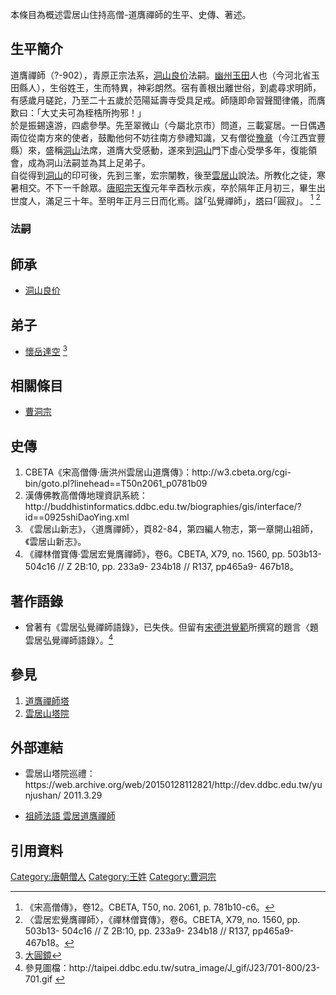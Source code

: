 本條目為概述雲居山住持高僧-道膺禪師的生平、史傳、著述。

==生平簡介==
道膺禪師（?-902），青原正宗法系，[[洞山良价|洞山良价]]法嗣。[[幽州|幽州]][[玉田|玉田]]人也（今河北省玉田縣人），生俗姓王，生而特異，神彩朗然。宿有善根出離世俗，到處尋求明師，有感歲月磋跎，乃至二十五歲於范陽延壽寺受具足戒。師隨即命習聲聞律儀，而膺歎曰：「大丈夫可為桎梏所拘邪！」<br />
於是振錫遠游，四處參學。先至翠微山（今屬北京市）問道，三載宴居。一日偶遇兩位從南方來的使者，鼓勵他何不妨往南方參禮知識，又有僧從[[豫章郡|豫章]]（今江西宜豐縣）來，盛稱[[洞山良价|洞山]]法席，道膺大受感動，遂來到[[洞山良价|洞山]]門下虛心受學多年，復能領會，成為洞山法嗣並為其上足弟子。<br />
自從得到[[洞山良价|洞山]]的印可後，先到三峯，宏宗闡教，後至[[雲居山|雲居山]]說法。所教化之徒，寒暑相交。不下一千餘眾。[[唐昭宗|唐昭宗]][[天复_(唐朝)|天復]]元年辛酉秋示疾，卒於隔年正月初三，畢生出世度人，滿足三十年。至明年正月三日而化焉。諡｢弘覺禪師」，[[塔|塔]]曰｢圓寂」。
<ref>《宋高僧傳》，卷12。CBETA, T50, no. 2061, p. 781b10-c6。</ref>
<ref>〈雲居宏覺膺禪師〉，《禪林僧寶傳》，卷6。CBETA, X79, no. 1560, pp. 503b13-  504c16 // Z 2B:10, pp. 233a9- 234b18 // R137, pp465a9- 467b18。</ref>

===法嗣===
==師承==
*[[洞山良价|洞山良价]]
==弟子==
*[[懷岳達空|懷岳達空]] <ref name="雲居懷岳">[http://books.masterhsingyun.org/ArticleDetail/artcle6632 大圓鏡]</ref>

==相關條目==
*[[曹洞宗|曹洞宗]]

==史傳==
#CBETA《宋高僧傳‧唐洪州雲居山道膺傳》：http://w3.cbeta.org/cgi-bin/goto.pl?linehead==T50n2061_p0781b09
#漢傳佛教高僧傳地理資訊系統：http://buddhistinformatics.ddbc.edu.tw/biographies/gis/interface/?id==0925shiDaoYing.xml{{Dead link|date=2019年12月 |bot=InternetArchiveBot |fix-attempted=yes }}
#《雲居山新志》，〈道膺禪師〉，頁82-84，第四編人物志，第一章開山祖師，《雲居山新志》。
#《禪林僧寶傳‧雲居宏覺膺禪師》，卷6。CBETA, X79, no. 1560, pp. 503b13-  504c16 // Z 2B:10, pp. 233a9- 234b18 // R137, pp465a9- 467b18。

==著作語錄==
*曾著有《雲居弘覺禪師語錄》，已失佚。但留有[[宋|宋]][[惠洪|德洪覺範]]所撰寫的題言〈題雲居弘覺禪師語錄〉。<ref>參見圖檔：http://taipei.ddbc.edu.tw/sutra_image/J_gif/J23/701-800/23-701.gif {{Wayback|url=http://taipei.ddbc.edu.tw/sutra_image/J_gif/J23/701-800/23-701.gif |date=20160324214304 }}</ref>

==參見==
#[[道膺禪師塔|道膺禪師塔]]
#[[雲居山塔院|雲居山塔院]]

==外部連結==
*雲居山塔院巡禮：https://web.archive.org/web/20150128112821/http://dev.ddbc.edu.tw/yunjushan/ 2011.3.29 

*[https://www.ctworld.org.tw/dharma-teachings/182.htm 祖師法語 雲居道膺禪師]

==引用資料==
<references />
[[Category:唐朝僧人|Category:唐朝僧人]]
[[Category:王姓|Category:王姓]]
[[Category:曹洞宗|Category:曹洞宗]]